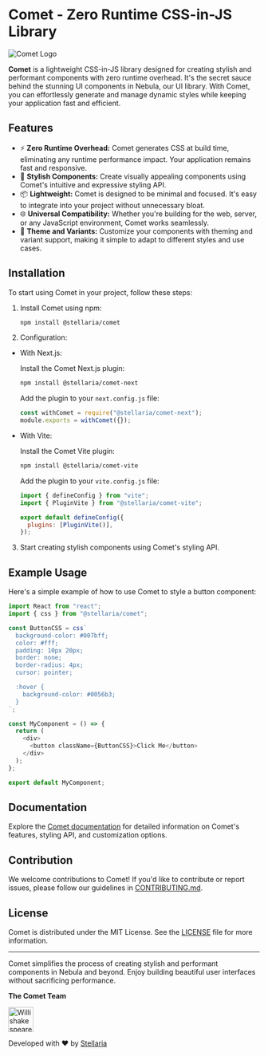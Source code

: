 # Comet - Zero Runtime CSS-in-JS Library

![Comet Logo](https://storage.googleapis.com/stackly-assets/stellaria/comet/comet-banner.png)

**Comet** is a lightweight CSS-in-JS library designed for creating stylish and performant components with zero runtime overhead. It's the secret sauce behind the stunning UI components in Nebula, our UI library. With Comet, you can effortlessly generate and manage dynamic styles while keeping your application fast and efficient.

## Features

- ⚡ **Zero Runtime Overhead:** Comet generates CSS at build time, eliminating any runtime performance impact. Your application remains fast and responsive.
- 💅 **Stylish Components:** Create visually appealing components using Comet's intuitive and expressive styling API.
- 📦 **Lightweight:** Comet is designed to be minimal and focused. It's easy to integrate into your project without unnecessary bloat.
- 🌐 **Universal Compatibility:** Whether you're building for the web, server, or any JavaScript environment, Comet works seamlessly.
- 🎨 **Theme and Variants:** Customize your components with theming and variant support, making it simple to adapt to different styles and use cases.

## Installation

To start using Comet in your project, follow these steps:

1. Install Comet using npm:

   ```bash
   npm install @stellaria/comet
   ```

2. Configuration:

- With Next.js:

  Install the Comet Next.js plugin:

  ```bash
  npm install @stellaria/comet-next
  ```

  Add the plugin to your `next.config.js` file:

  ```javascript
  const withComet = require("@stellaria/comet-next");
  module.exports = withComet({});
  ```

- With Vite:

  Install the Comet Vite plugin:

  ```bash
  npm install @stellaria/comet-vite
  ```

  Add the plugin to your `vite.config.js` file:

  ```javascript
  import { defineConfig } from "vite";
  import { PluginVite } from "@stellaria/comet-vite";

  export default defineConfig({
    plugins: [PluginVite()],
  });
  ```

3. Start creating stylish components using Comet's styling API.

## Example Usage

Here's a simple example of how to use Comet to style a button component:

```javascript
import React from "react";
import { css } from "@stellaria/comet";

const ButtonCSS = css`
  background-color: #007bff;
  color: #fff;
  padding: 10px 20px;
  border: none;
  border-radius: 4px;
  cursor: pointer;

  :hover {
    background-color: #0056b3;
  }
`;

const MyComponent = () => {
  return (
    <div>
      <button className={ButtonCSS}>Click Me</button>
    </div>
  );
};

export default MyComponent;
```

## Documentation

Explore the [Comet documentation](https://url-to-comet-docs.com) for detailed information on Comet's features, styling API, and customization options.

## Contribution

We welcome contributions to Comet! If you'd like to contribute or report issues, please follow our guidelines in [CONTRIBUTING.md](https://github.com/your-comet-repo/CONTRIBUTING.md).

## License

Comet is distributed under the MIT License. See the [LICENSE](https://github.com/your-comet-repo/LICENSE) file for more information.

---

Comet simplifies the process of creating stylish and performant components in Nebula and beyond. Enjoy building beautiful user interfaces without sacrificing performance.

**The Comet Team**

<a href="https://github.com/WillishakespeareSKR13">
  <img
    src="https://avatars.githubusercontent.com/u/95162949?v=3"
    title="Willishakespeare"
    width="50"
    height="50"
  />
</a>

Developed with ❤️ by [Stellaria](https://stellaria.app)
